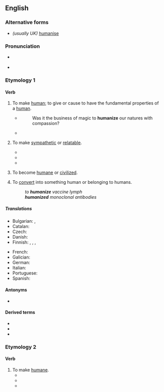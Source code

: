 ==English==

===Alternative forms===
* ''(usually UK)'' [[humanise]]

===Pronunciation===
* {{a|UK|US}} {{IPA|en|/ˈhjuː.mə.naɪz/}}
* {{hyphenation|en|hu|man|ize}}

===Etymology 1===
{{suffix|en|human|ize}}

====Verb====
{{en-verb|humaniz}}

# {{lb|en|transitive}} To make [[human]]; to give or cause to have the fundamental properties of a [[human]].
#* {{rfdatek|en|Addison}}
#*: Was it the business of magic to '''humanize''' our natures with compassion?
#* {{quote-book|en|year=1963|author={{w|Margery Allingham}}|title={{w|The China Governess}}| chapter=5| url=http://openlibrary.org/works/OL2004261W| passage=A waiter brought his aperitif, which was a small scotch and soda, and as he sipped it gratefully he sighed.<br> &nbsp; &nbsp;‘Civilized,’ he said to Mr. Campion. ‘'''Humanizing'''.’ […] ‘Cigars and summer days and women in big hats with swansdown face-powder, that's what it reminds me of.’}}
# {{lb|en|transitive}} To make [[sympathetic]] or [[relatable]].
#* {{quote-book|en|passage=I think they would try to '''humanize''' the worst villains in history out of their fear that the audience might not like the central character.|author=Robert J. Emery| year=2000| page=267| title=The directors: in their own words|volume=2}}
#* {{quote-journal|en|passage=The Oscar-winning film The Iron Lady '''humanised''' Thatcher.| title=Margaret Thatcher: Let's hear it for the Iron Lady, comedy's greatest straight man| newspaper=The Independent|url=http://www.independent.co.uk/arts-entertainment/tv/features/margaret-thatcher-lets-hear-it-for-the-iron-lady-comedys-greatest-straight-man-8100027.html| date=01-09-2012}}
#* {{quote-book|en|page=40-41|passage=Like the three ceremonial functions based on the Constitutions, these informal chief of state activities emphasize the president's role as the leader of the nation, but many of them also serve to '''humanize''' the president and symbolically bridge the gap between the president and the people.| title=The Powers of the Presidency| author=CQ Press| year=2012}}
# {{lb|en|intransitive}} To become [[humane]] or [[civilized]].
# {{lb|en|transitive|medicine}} To [[convert]] into something human or belonging to humans.
#: ''to '''humanize''' vaccine lymph''
#: '''''humanized''' monoclonal antibodies''

=====Translations=====
{{trans-top|to make human}}
* Bulgarian: {{t+|bg|очовечавам}}, {{t+|bg|цивилизовам}}
* Catalan: {{t+|ca|humanitzar }}
* Czech: {{t|cs|humanizovat}}
* Danish: {{t|da|humanisere}}
* Finnish: {{qualifier|transitive}} {{t+|fi|inhimillistää}}, {{t|fi|humaanistaa}}, {{qualifier|intransitive}} {{t+|fi|inhimillistyä}}, {{t|fi|humaanistua}}
{{trans-mid}}
* French: {{t+|fr|humaniser}}
* Galician: {{t|gl|humanizar}}
* German: {{t|de|     humanisieren }}
* Italian: {{t|it|umanizzare}}
* Portuguese: {{t+|pt|humanizar}}
* Spanish: {{t+|es|humanizar}}
{{trans-bottom}}

====Antonyms====
* {{l|en|dehumanize}}

====Derived terms====
* {{l|en|humanization}}
* {{l|en|humanizable}}
* {{l|en|humanizer}}

===Etymology 2===
{{suffix|en|humane|ize}}

====Verb====
{{en-verb|humaniz}}

# To make [[humane]].
#* {{quote-book|en|passage=In China, as in India, Buddhism '''humanized''' the government and the people. It was a Chinese Emperor, Ming-Ti (a.d. 58-76), converted to Buddhism that abolished the penalty of death.|title=The making of the state|page=102|year=1932|author=Mariadas Ruthnaswamy}}
#* {{quote-book|en|passage=And consequently he '''humanized''' the company. He instituted excellent employee benefits.|title=Lightning in the Sun: A History of Florida Power Corporation, 1899-1974|page=154|year=1974|author=Al Parsons}}
#* {{quote-book|en|passage=Some leftists believed that Cardenas '''humanized''' the government and harmonized its workings with the needs of the common people at the same time that peasant and worker activists placed demands on the political system.|page=145|title=Revolution and Ideology: Images of the Mexican Revolution in the United States|author=John A. Britton|year=1995}}